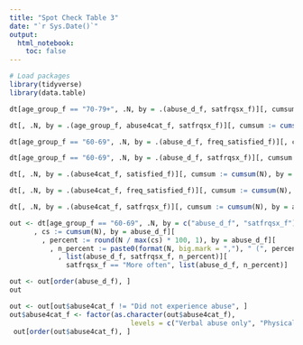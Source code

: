 ```yaml
---
title: "Spot Check Table 3"
date: "`r Sys.Date()`"
output: 
  html_notebook:
    toc: false
---
```


```r
# Load packages
library(tidyverse)
library(data.table)
```

```r
dt[age_group_f == "70-79+", .N, by = .(abuse_d_f, satfrqsx_f)][, cumsum := cumsum(N), by = abuse_d_f][, percent := N / max(cumsum), by = abuse_d_f][satfrqsx_f == "More often"]
```

```r
dt[, .N, by = .(age_group_f, abuse4cat_f, satfrqsx_f)][, cumsum := cumsum(N), by = .(age_group_f, abuse4cat_f)][, percent := N / max(cumsum), by = .(age_group_f, abuse4cat_f)][order(age_group_f, abuse4cat_f)][age_group_f == "60-69"]
```


```r
dt[age_group_f == "60-69", .N, by = .(abuse_d_f, freq_satisfied_f)][, cumsum := cumsum(N), by = abuse_d_f][, percent := N / max(cumsum), by = abuse_d_f][]
```

```r
dt[age_group_f == "60-69", .N, by = .(abuse_d_f, satfrqsx_f)][, cumsum := cumsum(N), by = abuse_d_f][, percent := N / max(cumsum), by = abuse_d_f][]
```

```r
dt[, .N, by = .(abuse4cat_f, satisfied_f)][, cumsum := cumsum(N), by = abuse4cat_f][, percent := N / max(cumsum), by = abuse4cat_f][]
```

```r
dt[, .N, by = .(abuse4cat_f, freq_satisfied_f)][, cumsum := cumsum(N), by = abuse4cat_f][, percent := N / max(cumsum), by = abuse4cat_f][]
```

```r
dt[, .N, by = .(abuse4cat_f, satfrqsx_f)][, cumsum := cumsum(N), by = abuse4cat_f][, percent := N / max(cumsum), by = abuse4cat_f][]
```

```r
out <- dt[age_group_f == "60-69", .N, by = c("abuse_d_f", "satfrqsx_f")][
      , cs := cumsum(N), by = abuse_d_f][
        , percent := round(N / max(cs) * 100, 1), by = abuse_d_f][
          , n_percent := paste0(format(N, big.mark = ","), " (", percent, ")")][
            , list(abuse_d_f, satfrqsx_f, n_percent)][
              satfrqsx_f == "More often", list(abuse_d_f, n_percent)]

out <- out[order(abuse_d_f), ]
out

out <- out[out$abuse4cat_f != "Did not experience abuse", ]
out$abuse4cat_f <- factor(as.character(out$abuse4cat_f),
                              levels = c("Verbal abuse only", "Physical abuse only", "Physical and verbal abuse"))
 out[order(out$abuse4cat_f), ]
```


